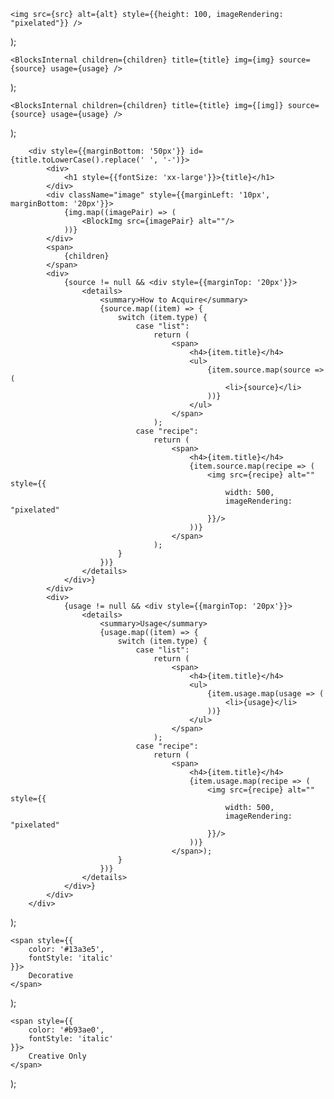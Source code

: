 
    <img src={src} alt={alt} style={{height: 100, imageRendering: "pixelated"}} />
);

    <BlocksInternal children={children} title={title} img={img} source={source} usage={usage} />
);

    <BlocksInternal children={children} title={title} img={[img]} source={source} usage={usage} />
);

        <div style={{marginBottom: '50px'}} id={title.toLowerCase().replace(' ', '-')}>
            <div>
                <h1 style={{fontSize: 'xx-large'}}>{title}</h1>
            </div>
            <div className="image" style={{marginLeft: '10px', marginBottom: '20px'}}>
                {img.map((imagePair) => (
                    <BlockImg src={imagePair} alt=""/>
                ))}
            </div>
            <span>
                {children}
            </span>
            <div>
                {source != null && <div style={{marginTop: '20px'}}>
                    <details>
                        <summary>How to Acquire</summary>
                        {source.map((item) => {
                            switch (item.type) {
                                case "list":
                                    return (
                                        <span>
                                            <h4>{item.title}</h4>
                                            <ul>
                                                {item.source.map(source => (
                                                    <li>{source}</li>
                                                ))}
                                            </ul>
                                        </span>
                                    );
                                case "recipe":
                                    return (
                                        <span>
                                            <h4>{item.title}</h4>
                                            {item.source.map(recipe => (
                                                <img src={recipe} alt="" style={{
                                                    width: 500,
                                                    imageRendering: "pixelated"
                                                }}/>
                                            ))}
                                        </span>
                                    );
                            }
                        })}
                    </details>
                </div>}
            </div>
            <div>
                {usage != null && <div style={{marginTop: '20px'}}>
                    <details>
                        <summary>Usage</summary>
                        {usage.map((item) => {
                            switch (item.type) {
                                case "list":
                                    return (
                                        <span>
                                            <h4>{item.title}</h4>
                                            <ul>
                                                {item.usage.map(usage => (
                                                    <li>{usage}</li>
                                                ))}
                                            </ul>
                                        </span>
                                    );
                                case "recipe":
                                    return (
                                        <span>
                                            <h4>{item.title}</h4>
                                            {item.usage.map(recipe => (
                                                <img src={recipe} alt="" style={{
                                                    width: 500,
                                                    imageRendering: "pixelated"
                                                }}/>
                                            ))}
                                        </span>);
                            }
                        })}
                    </details>
                </div>}
            </div>
        </div>
);

    <span style={{
        color: '#13a3e5',
        fontStyle: 'italic'
    }}>
        Decorative
    </span>
);

    <span style={{
        color: '#b93ae0',
        fontStyle: 'italic'
    }}>
        Creative Only
    </span>
);